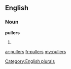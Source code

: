 ==English==

===Noun===
'''pullers'''

# {{plural of|[[puller]]}}

[[Category:English plurals]]

[[ar:pullers]]
[[fr:pullers]]
[[my:pullers]]